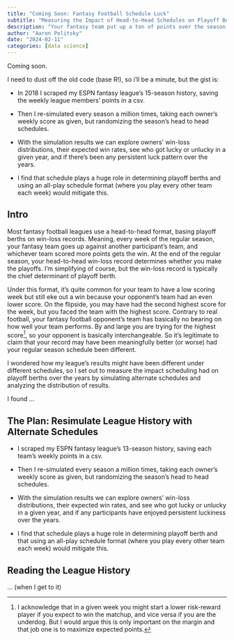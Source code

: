 ```yaml
---
title: "Coming Soon: Fantasy Football Schedule Luck"
subtitle: "Measuring the Impact of Head-to-Head Schedules on Playoff Berths"
description: "Your fantasy team put up a ton of points over the season, yet you missed the playoffs because your opponents always had their best weeks against you. How would your season have gone if you had a different schedule? I re-simulate 15 years of league history to quantify how un/lucky my league's participants have been and to measure how much making the playoffs depends on schedule. (Spolier: a LOT!)"
author: "Aaron Politsky"
date: "2024-02-11"
categories: [data science]
---
```


Coming soon.

I need to dust off the old code (base R!), so i'll be a minute, but the gist is:

-   In 2018 I scraped my ESPN fantasy league's 15-season history, saving the weekly league members' points in a csv.

-   Then I re-simulated every season a million times, taking each owner's weekly score as given, but randomizing the season's head to head schedules.

-   With the simulation results we can explore owners' win-loss distributions, their expected win rates, see who got lucky or unlucky in a given year, and if there's been any persistent luck pattern over the years.

-   I find that schedule plays a huge role in determining playoff berths and using an all-play schedule format (where you play every other team each week) would mitigate this.

## Intro

Most fantasy football leagues use a head-to-head format, basing playoff berths on win-loss records. Meaning, every week of the regular season, your fantasy team goes up against another participant's team, and whichever team scored more points gets the win. At the end of the regular season, your head-to-head win-loss record determines whether you make the playoffs. I'm simplifying of course, but the win-loss record is typically the chief determinant of playoff berth.

Under this format, it's quite common for your team to have a low scoring week but still eke out a win because your opponent's team had an even lower score. On the flipside, you may have had the second highest score for the week, but you faced the team with the highest score. Contrary to real football, your fantasy football opponent's team has basically no bearing on how well your team performs. By and large you are trying for the highest score[^1], so your opponent is basically interchangeable. So it's legitimate to claim that your record may have been meaningfully better (or worse) had your regular season schedule been different.

[^1]: I acknowledge that in a given week you might start a lower risk-reward player if you expect to win the matchup, and vice versa if you are the underdog. But I would argue this is only important on the margin and that job one is to maximize expected points.

I wondered how my league's results might have been different under different schedules, so I set out to measure the impact scheduling had on playoff berths over the years by simulating alternate schedules and analyzing the distribution of results.

I found ...

## The Plan: Resimulate League History with Alternate Schedules

-   I scraped my ESPN fantasy league's 13-season history, saving each team's weekly points in a csv.

-   Then I re-simulated every season a million times, taking each owner's weekly score as given, but randomizing the season's head to head schedules.

-   With the simulation results we can explore owners' win-loss distributions, their expected win rates, and see who got lucky or unlucky in a given year, and if any participants have enjoyed persistent luckiness over the years.

-   I find that schedule plays a huge role in determining playoff berth and that using an all-play schedule format (where you play every other team each week) would mitigate this.

## Reading the League History

... (when I get to it)
